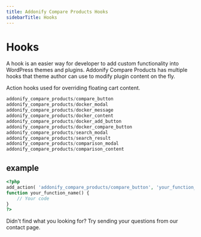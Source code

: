 ```yaml
---
title: Addonify Compare Products Hooks
sidebarTitle: Hooks
---
```


# Hooks


A hook is an easier way for developer to add custom functionality into WordPress themes and plugins. Addonify Compare Products has multiple hooks that theme author can use to modify plugin content on the fly.

Action hooks used for overriding floating cart content.

```php showLineNumbers file="function.php"
addonify_compare_products/compare_button
addonify_compare_products/docker_modal
addonify_compare_products/docker_message
addonify_compare_products/docker_content
addonify_compare_products/docker_add_button
addonify_compare_products/docker_compare_button
addonify_compare_products/search_modal
addonify_compare_products/search_result
addonify_compare_products/comparison_modal
addonify_compare_products/comparison_content
```
## example


```PHP showLineNumbers filename="function.php"
<?php
add_action( 'addonify_compare_products/compare_button', 'your_function_name' );
function your_function_name() {
	// Your code
}
?>
```


Didn't find what you looking for? Try sending your questions from our contact page.
